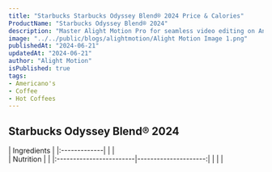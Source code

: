 ```yaml
---
title: "Starbucks Starbucks Odyssey Blend® 2024 Price & Calories"
ProductName: "Starbucks Odyssey Blend® 2024" 
description: "Master Alight Motion Pro for seamless video editing on Android, iOS, and Tablets with our ultimate guide, unlocking advanced features and elevating your skills in 2024!"
image: "../../public/blogs/alightmotion/Alight Motion Image 1.png"
publishedAt: "2024-06-21"
updatedAt: "2024-06-21"
author: "Alight Motion"
isPublished: true
tags:
- Americano's
- Coffee
- Hot Coffees   
---
```


## Starbucks Odyssey Blend® 2024 
  
<div className="tables-container">
  <div className="table-wrapper">
    | Ingredients  |
    |:-------------|
    |              |

  </div>
  <div className="table-wrapper">
    | Nutrition               |                      |  
    |:------------------------|---------------------:|
    |                         |                      |
  </div>
</div>
<style jsx>{`
  .tables-container {
    display: flex;
    flex-direction: row;
    gap: 30px;
  }
  .table-wrapper {
    width: 500px; /* Adjust as needed */
  }
  @media (max-width: 768px) {
    .tables-container {
      flex-direction: column;
      gap: 0px; /* Adjust as needed */
    }
    .table-wrapper {
      width: 100%; /* Adjust as needed */
    }
  }
`}</style>
